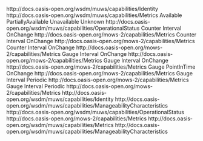 <?xml version="1.0" encoding="utf-8"?>
<rmd:Definitions xmlns:rmd="http://docs.oasis-open.org/wsrf/rmd-1" xmlns:qosmw="http://metadata.dod.mil/mdr/ns/netops/esm/qosmw" xmlns:qosm="http://metadata.dod.mil/mdr/ns/netops/esm/qosm" xmlns:muws-p1-xs="http://docs.oasis-open.org/wsdm/2004/12/muws/wsdm-muws-part1.xsd" xmlns:muws-p2-xs="http://docs.oasis-open.org/wsdm/2004/12/muws/wsdm-muws-part2.xsd" xmlns:mows-xs="http://docs.oasis-open.org/wsdm/2004/12/mows/wsdm-mows.xsd" targetNamespace="http://metadata.dod.mil/mdr/ns/netops/esm/qosm-rmd" xmlns:xsi="http://www.w3.org/2001/XMLSchema-instance" xsi:schemaLocation="wsrf/wsrf-ws_resource_metadata_descriptor-1.0-spec-pr-01.xsd">
	<rmd:MetadataDescriptor name="QoSMetricsServiceDescriptor" interface="qosmw:QosMetricsServicePortType" wsdlLocation="http://metadata.dod.mil/mdr/ns/netops/esm/qosmw
                    http://metadata.dod.mil/mdr/ns/netops/esm/qosmw/qosmw-0.1.wsdl">
		<rmd:Property name="muws-p1-xs:ResourceIdType" mutability="constant" modifiability="read-only">
			<muws-p2-xs:Capability>
        http://docs.oasis-open.org/wsdm/muws/capabilities/Identity
      </muws-p2-xs:Capability>
		</rmd:Property>
		<rmd:Property name="muws-p2-xs:CurrentTime" mutability="mutable" modifiability="read-only">
			<muws-p2-xs:Capability>
        http://docs.oasis-open.org/wsdm/muws/capabilities/Metrics
      </muws-p2-xs:Capability>
		</rmd:Property>
		<rmd:Property name="muws-p2-xs:OperationalStatus" mutability="mutable" modifiability="read-only">
			<rmd:ValidValues>
				<muws-p2-xs:OperationalStatus>Available</muws-p2-xs:OperationalStatus>
				<muws-p2-xs:OperationalStatus>PartiallyAvailable</muws-p2-xs:OperationalStatus>
				<muws-p2-xs:OperationalStatus>Unavailable</muws-p2-xs:OperationalStatus>
				<muws-p2-xs:OperationalStatus>Unknown</muws-p2-xs:OperationalStatus>
			</rmd:ValidValues>
			<muws-p2-xs:Capability>
        http://docs.oasis-open.org/wsdm/muws/capabilities/OperationalStatus
      </muws-p2-xs:Capability>
		</rmd:Property>
		<rmd:Property name="mows-xs:NumberOfRequests" mutability="mutable" modifiability="read-only">
			<muws-p2-xs:ChangeType>Counter</muws-p2-xs:ChangeType>
			<muws-p2-xs:TimeScope>Interval</muws-p2-xs:TimeScope>
			<muws-p2-xs:GatheringTime>OnChange</muws-p2-xs:GatheringTime>
			<muws-p2-xs:Capability>
      http://docs.oasis-open.org/mows-2/capabilities/Metrics
    </muws-p2-xs:Capability>
		</rmd:Property>
		<rmd:Property name="mows-xs:NumberOfFailedRequests" mutability="mutable" modifiability="read-only">
			<muws-p2-xs:ChangeType>Counter</muws-p2-xs:ChangeType>
			<muws-p2-xs:TimeScope>Interval</muws-p2-xs:TimeScope>
			<muws-p2-xs:GatheringTime>OnChange</muws-p2-xs:GatheringTime>
			<muws-p2-xs:Capability>
      http://docs.oasis-open.org/mows-2/capabilities/Metrics
    </muws-p2-xs:Capability>
		</rmd:Property>
		<rmd:Property name="mows-xs:NumberOfSuccessfulRequests" mutability="mutable" modifiability="read-only">
			<muws-p2-xs:ChangeType>Counter</muws-p2-xs:ChangeType>
			<muws-p2-xs:TimeScope>Interval</muws-p2-xs:TimeScope>
			<muws-p2-xs:GatheringTime>OnChange</muws-p2-xs:GatheringTime>
			<muws-p2-xs:Capability>
     http://docs.oasis-open.org/mows-2/capabilities/Metrics
    </muws-p2-xs:Capability>
		</rmd:Property>
		<rmd:Property name="mows-xs:ServiceTime" mutability="mutable" modifiability="read-only">
			<muws-p2-xs:ChangeType>Gauge</muws-p2-xs:ChangeType>
			<muws-p2-xs:TimeScope>Interval</muws-p2-xs:TimeScope>
			<muws-p2-xs:GatheringTime>OnChange</muws-p2-xs:GatheringTime>
			<muws-p2-xs:Capability>
      http://docs.oasis-open.org/mows-2/capabilities/Metrics
    </muws-p2-xs:Capability>
		</rmd:Property>
		<rmd:Property name="mows-xs:MaxResponseTime" mutability="mutable" modifiability="read-only">
			<muws-p2-xs:ChangeType>Gauge</muws-p2-xs:ChangeType>
			<muws-p2-xs:TimeScope>Interval</muws-p2-xs:TimeScope>
			<muws-p2-xs:GatheringTime>OnChange</muws-p2-xs:GatheringTime>
			<muws-p2-xs:Capability>
      http://docs.oasis-open.org/mows-2/capabilities/Metrics
    </muws-p2-xs:Capability>
		</rmd:Property>
		<rmd:Property name="mows-xs:LastResponseTime" mutability="mutable" modifiability="read-only">
			<muws-p2-xs:ChangeType>Gauge</muws-p2-xs:ChangeType>
			<muws-p2-xs:TimeScope>PointInTime</muws-p2-xs:TimeScope>
			<muws-p2-xs:GatheringTime>OnChange</muws-p2-xs:GatheringTime>
			<muws-p2-xs:Capability>
     http://docs.oasis-open.org/mows-2/capabilities/Metrics
    </muws-p2-xs:Capability>
		</rmd:Property>
		<rmd:Property name="qosm:Throughput" mutability="mutable" modifiability="read-only">
			<muws-p2-xs:ChangeType>Gauge</muws-p2-xs:ChangeType>
			<muws-p2-xs:TimeScope>Interval</muws-p2-xs:TimeScope>
			<muws-p2-xs:GatheringTime>Periodic</muws-p2-xs:GatheringTime>
			<muws-p2-xs:Capability>
      http://docs.oasis-open.org/mows-2/capabilities/Metrics
    </muws-p2-xs:Capability>
		</rmd:Property>
		<rmd:Property name="qosm:AvgResponseTime" mutability="mutable" modifiability="read-only">
			<muws-p2-xs:ChangeType>Gauge</muws-p2-xs:ChangeType>
			<muws-p2-xs:TimeScope>Interval</muws-p2-xs:TimeScope>
			<muws-p2-xs:GatheringTime>Periodic</muws-p2-xs:GatheringTime>
			<muws-p2-xs:Capability>
      http://docs.oasis-open.org/mows-2/capabilities/Metrics
    </muws-p2-xs:Capability>
		</rmd:Property>
		<rmd:Property name="muws-p1-xs:ManageabilityCapability" mutability="constant" modifiability="read-only">
			<rmd:StaticValues>
				<muws-p1-xs:ManageabilityCapability>
          http://docs.oasis-open.org/wsdm/muws/capabilities/Identity
        </muws-p1-xs:ManageabilityCapability>
				<muws-p1-xs:ManageabilityCapability>
          http://docs.oasis-open.org/wsdm/muws/capabilities/ManageabilityCharacteristics
        </muws-p1-xs:ManageabilityCapability>
				<muws-p1-xs:ManageabilityCapability>
          http://docs.oasis-open.org/wsdm/muws/capabilities/OperationalStatus
        </muws-p1-xs:ManageabilityCapability>
				<muws-p1-xs:ManageabilityCapability>
          http://docs.oasis-open.org/mows-2/capabilities/Metrics
        </muws-p1-xs:ManageabilityCapability>
				<muws-p1-xs:ManageabilityCapability>
          http://docs.oasis-open.org/wsdm/muws/capabilities/Metrics
        </muws-p1-xs:ManageabilityCapability>
			</rmd:StaticValues>
			<muws-p2-xs:Capability>
        http://docs.oasis-open.org/wsdm/muws/capabilities/ManageabilityCharacteristics
      </muws-p2-xs:Capability>
		</rmd:Property>
	</rmd:MetadataDescriptor>
</rmd:Definitions>
